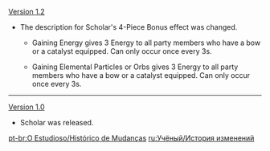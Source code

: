 {{Change History/Header}}
[[Version 1.2]]
*The description for Scholar's 4-Piece Bonus effect was changed.
**{{Color|Old description:}} Gaining Energy gives 3 Energy to all party members who have a bow or a catalyst equipped. Can only occur once every 3s.
**{{Color|New description:}} Gaining Elemental Particles or Orbs gives 3 Energy to all party members who have a bow or a catalyst equipped. Can only occur once every 3s.
----
[[Version 1.0]]
*Scholar was released.
<noinclude>


[[pt-br:O Estudioso/Histórico de Mudanças]]
[[ru:Учёный/История изменений]]
</noinclude>